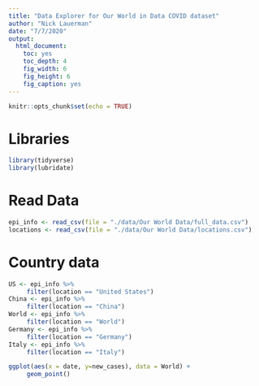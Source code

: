 ```yaml
---
title: "Data Explorer for Our World in Data COVID dataset"
author: "Nick Lauerman"
date: "7/7/2020"
output: 
  html_document: 
    toc: yes
    toc_depth: 4
    fig_width: 6
    fig_height: 6
    fig_caption: yes
---
```


```r
knitr::opts_chunk$set(echo = TRUE)
```

# Libraries
```r
library(tidyverse)
library(lubridate)
```

# Read Data
```r
epi_info <- read_csv(file = "./data/Our World Data/full_data.csv")
locations <- read_csv(file = "./data/Our World Data/locations.csv")
```
# Country data
```r
US <- epi_info %>%
     filter(location == "United States")
China <- epi_info %>%
     filter(location == "China")
World <- epi_info %>%
     filter(location == "World")
Germany <- epi_info %>%
     filter(location == "Germany")
Italy <- epi_info %>%
     filter(location == "Italy")
```

```r
ggplot(aes(x = date, y=new_cases), data = World) +
     geom_point() 
```

